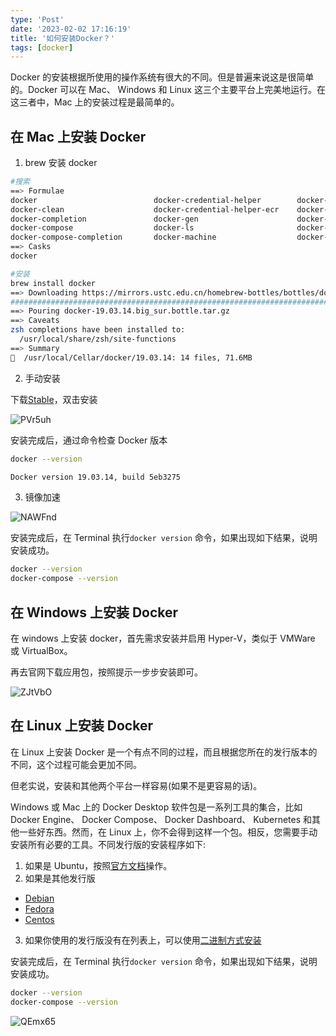 ```yaml
---
type: 'Post'
date: '2023-02-02 17:16:19'
title: '如何安装Docker？'
tags: [docker]
---
```


Docker 的安装根据所使用的操作系统有很大的不同。但是普遍来说这是很简单的。Docker 可以在 Mac、 Windows 和 Linux 这三个主要平台上完美地运行。在这三者中，Mac 上的安装过程是最简单的。

## 在 Mac 上安装 Docker

1. brew 安装 docker

```bash
#搜索
==> Formulae
docker                          docker-credential-helper        docker-machine-completion       docker-machine-nfs              docker2aci
docker-clean                    docker-credential-helper-ecr    docker-machine-driver-hyperkit  docker-machine-parallels        dockerize
docker-completion               docker-gen                      docker-machine-driver-vmware    docker-slim                     lazydocker
docker-compose                  docker-ls                       docker-machine-driver-vultr     docker-squash
docker-compose-completion       docker-machine                  docker-machine-driver-xhyve     docker-swarm
==> Casks
docker

#安装
brew install docker
==> Downloading https://mirrors.ustc.edu.cn/homebrew-bottles/bottles/docker-19.03.14.big_sur.bottle.tar.gz
######################################################################## 100.0%
==> Pouring docker-19.03.14.big_sur.bottle.tar.gz
==> Caveats
zsh completions have been installed to:
  /usr/local/share/zsh/site-functions
==> Summary
🍺  /usr/local/Cellar/docker/19.03.14: 14 files, 71.6MB
```

2. 手动安装

下载[Stable](https://download.docker.com/mac/stable/Docker.dmg)，双击安装

![PVr5uh](https://cdn.jsdelivr.net/gh/manonicu/pics@master/uPic/PVr5uh.jpg)

安装完成后，通过命令检查 Docker 版本

```bash
docker --version

Docker version 19.03.14, build 5eb3275
```

3. 镜像加速

![NAWFnd](https://cdn.jsdelivr.net/gh/manonicu/pics@master/uPic/NAWFnd.png)

安装完成后，在 Terminal 执行`docker version` 命令，如果出现如下结果，说明安装成功。

```bash
docker --version
docker-compose --version
```

## 在 Windows 上安装 Docker

在 windows 上安装 docker，首先需求安装并启用 Hyper-V，类似于 VMWare 或 VirtualBox。

再去官网下载应用包，按照提示一步步安装即可。

![ZJtVbO](https://cdn.jsdelivr.net/gh/manonicu/pics@master/uPic/ZJtVbO.jpg)

## 在 Linux 上安装 Docker

在 Linux 上安装 Docker 是一个有点不同的过程，而且根据您所在的发行版本的不同，这个过程可能会更加不同。

但老实说，安装和其他两个平台一样容易(如果不是更容易的话)。

Windows 或 Mac 上的 Docker Desktop 软件包是一系列工具的集合，比如 Docker Engine、 Docker Compose、 Docker Dashboard、 Kubernetes 和其他一些好东西。然而，在 Linux 上，你不会得到这样一个包。相反，您需要手动安装所有必要的工具。不同发行版的安装程序如下:

1. 如果是 Ubuntu，按照[官方文档](https://docs.docker.com/engine/install/ubuntu/)操作。
2. 如果是其他发行版

- [Debian](https://docs.docker.com/engine/install/debian/)
- [Fedora](https://docs.docker.com/engine/install/fedora/)
- [Centos](https://docs.docker.com/engine/install/centos/)

3. 如果你使用的发行版没有在列表上，可以使用[二进制方式安装](https://docs.docker.com/engine/install/binaries/)

安装完成后，在 Terminal 执行`docker version` 命令，如果出现如下结果，说明安装成功。

```bash
docker --version
docker-compose --version
```

![QEmx65](https://cdn.jsdelivr.net/gh/manonicu/pics@master/uPic/QEmx65.jpg)

